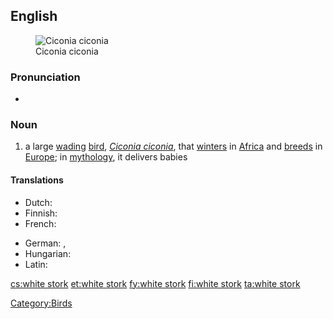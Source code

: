 ==English==
[[Image:Ciconia ciconia (aka).jpg|thumb|right|Ciconia ciconia]]
===Pronunciation===
* {{audio|en-uk-white stork.ogg|Audio (UK)}}

===Noun===
{{wikipedia}}
{{en-noun|sg=[[white]] [[stork]]}}

# a large [[wading]] [[bird]], ''[[Ciconia ciconia]]'', that [[winter]]s in [[Africa]] and [[breed]]s in [[Europe]]; in [[mythology]], it delivers babies

====Translations====
{{trans-top|large wading bird, ''Ciconia ciconia''}}
* Dutch: {{t+|nl|ooievaar|m}}
* Finnish: {{t+|fi|kattohaikara}}
* French: {{t-|fr|cigogne blanche}}
{{trans-mid}}
* German: {{t-|de|Weissstorch}},  {{t-|de|Weißstorch|m}}
* Hungarian: {{t-|hu|fehér gólya}}
* Latin: {{t-|la|ciconia}}
{{trans-bottom}}

[[Category:Birds]]

[[cs:white stork]]
[[et:white stork]]
[[fy:white stork]]
[[fi:white stork]]
[[ta:white stork]]